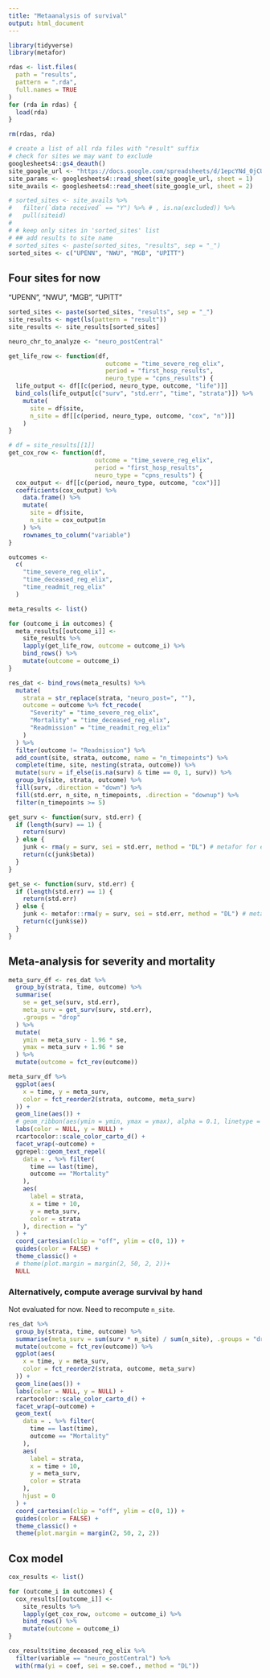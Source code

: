 ```yaml
---
title: "Metaanalysis of survival"
output: html_document
---
```


```r
library(tidyverse)
library(metafor)
```

```r
rdas <- list.files(
  path = "results",
  pattern = ".rda",
  full.names = TRUE
)
for (rda in rdas) {
  load(rda)
}

rm(rdas, rda)

# create a list of all rda files with "result" suffix
# check for sites we may want to exclude
googlesheets4::gs4_deauth()
site_google_url <- "https://docs.google.com/spreadsheets/d/1epcYNd_0jCUMktOHf8mz5v651zy1JALD6PgzobrGWDY/edit?usp=sharing"
site_params <- googlesheets4::read_sheet(site_google_url, sheet = 1)
site_avails <- googlesheets4::read_sheet(site_google_url, sheet = 2)

# sorted_sites <- site_avails %>%
#   filter(`data received` == "Y") %>% # , is.na(excluded)) %>%
#   pull(siteid)
#
# # keep only sites in 'sorted_sites' list
# ## add results to site name
# sorted_sites <- paste(sorted_sites, "results", sep = "_")
sorted_sites <- c("UPENN", "NWU", "MGB", "UPITT")
```

## Four sites for now
"UPENN", "NWU", "MGB", "UPITT"

```r
sorted_sites <- paste(sorted_sites, "results", sep = "_")
site_results <- mget(ls(pattern = "result"))
site_results <- site_results[sorted_sites]

neuro_chr_to_analyze <- "neuro_postCentral"

get_life_row <- function(df,
                           outcome = "time_severe_reg_elix",
                           period = "first_hosp_results",
                           neuro_type = "cpns_results") {
  life_output <- df[[c(period, neuro_type, outcome, "life")]]
  bind_cols(life_output[c("surv", "std.err", "time", "strata")]) %>%
    mutate(
      site = df$site,
      n_site = df[[c(period, neuro_type, outcome, "cox", "n")]]
    )
}

# df = site_results[[1]]
get_cox_row <- function(df,
                        outcome = "time_severe_reg_elix",
                        period = "first_hosp_results",
                        neuro_type = "cpns_results") {
  cox_output <- df[[c(period, neuro_type, outcome, "cox")]]
  coefficients(cox_output) %>%
    data.frame() %>% 
    mutate(
      site = df$site,
      n_site = cox_output$n
    ) %>% 
    rownames_to_column("variable")
}
```


```r
outcomes <-
  c(
    "time_severe_reg_elix",
    "time_deceased_reg_elix",
    "time_readmit_reg_elix"
  )

meta_results <- list()

for (outcome_i in outcomes) {
  meta_results[[outcome_i]] <-
    site_results %>%
    lapply(get_life_row, outcome = outcome_i) %>%
    bind_rows() %>%
    mutate(outcome = outcome_i)
}

res_dat <- bind_rows(meta_results) %>%
  mutate(
    strata = str_replace(strata, "neuro_post=", ""),
    outcome = outcome %>% fct_recode(
      "Severity" = "time_severe_reg_elix",
      "Mortality" = "time_deceased_reg_elix",
      "Readmission" = "time_readmit_reg_elix"
    )
  ) %>%
  filter(outcome != "Readmission") %>%
  add_count(site, strata, outcome, name = "n_timepoints") %>%
  complete(time, site, nesting(strata, outcome)) %>%
  mutate(surv = if_else(is.na(surv) & time == 0, 1, surv)) %>%
  group_by(site, strata, outcome) %>%
  fill(surv, .direction = "down") %>%
  fill(std.err, n_site, n_timepoints, .direction = "downup") %>%
  filter(n_timepoints >= 5)
```

```r
get_surv <- function(surv, std.err) {
  if (length(surv) == 1) {
    return(surv)
  } else {
    junk <- rma(y = surv, sei = std.err, method = "DL") # metafor for each strata
    return(c(junk$beta))
  }
}

get_se <- function(surv, std.err) {
  if (length(std.err) == 1) {
    return(std.err)
  } else {
    junk <- metafor::rma(y = surv, sei = std.err, method = "DL") # metafor for each strata
    return(c(junk$se))
  }
}
```

## Meta-analysis for severity and mortality

```r
meta_surv_df <- res_dat %>%
  group_by(strata, time, outcome) %>%
  summarise(
    se = get_se(surv, std.err),
    meta_surv = get_surv(surv, std.err),
    .groups = "drop"
  ) %>%
  mutate(
    ymin = meta_surv - 1.96 * se,
    ymax = meta_surv + 1.96 * se
  ) %>%
  mutate(outcome = fct_rev(outcome))

meta_surv_df %>%
  ggplot(aes(
    x = time, y = meta_surv,
    color = fct_reorder2(strata, outcome, meta_surv)
  )) +
  geom_line(aes()) +
  # geom_ribbon(aes(ymin = ymin, ymax = ymax), alpha = 0.1, linetype = 2) +
  labs(color = NULL, y = NULL) +
  rcartocolor::scale_color_carto_d() +
  facet_wrap(~outcome) +
  ggrepel::geom_text_repel(
    data = . %>% filter(
      time == last(time),
      outcome == "Mortality"
    ),
    aes(
      label = strata,
      x = time + 10,
      y = meta_surv,
      color = strata
    ), direction = "y"
  ) +
  coord_cartesian(clip = "off", ylim = c(0, 1)) +
  guides(color = FALSE) +
  theme_classic() +
  # theme(plot.margin = margin(2, 50, 2, 2))+
  NULL
```

### Alternatively, compute average survival by hand
Not evaluated for now.
Need to recompute `n_site`.

```r
res_dat %>%
  group_by(strata, time, outcome) %>%
  summarise(meta_surv = sum(surv * n_site) / sum(n_site), .groups = "drop") %>%
  mutate(outcome = fct_rev(outcome)) %>%
  ggplot(aes(
    x = time, y = meta_surv,
    color = fct_reorder2(strata, outcome, meta_surv)
  )) +
  geom_line(aes()) +
  labs(color = NULL, y = NULL) +
  rcartocolor::scale_color_carto_d() +
  facet_wrap(~outcome) +
  geom_text(
    data = . %>% filter(
      time == last(time),
      outcome == "Mortality"
    ),
    aes(
      label = strata,
      x = time + 10,
      y = meta_surv,
      color = strata
    ),
    hjust = 0
  ) +
  coord_cartesian(clip = "off", ylim = c(0, 1)) +
  guides(color = FALSE) +
  theme_classic() +
  theme(plot.margin = margin(2, 50, 2, 2))
```

## Cox model

```r
cox_results <- list()

for (outcome_i in outcomes) {
  cox_results[[outcome_i]] <-
    site_results %>%
    lapply(get_cox_row, outcome = outcome_i) %>%
    bind_rows() %>%
    mutate(outcome = outcome_i)
}

cox_results$time_deceased_reg_elix %>% 
  filter(variable == "neuro_postCentral") %>% 
  with(rma(yi = coef, sei = se.coef., method = "DL"))
```

